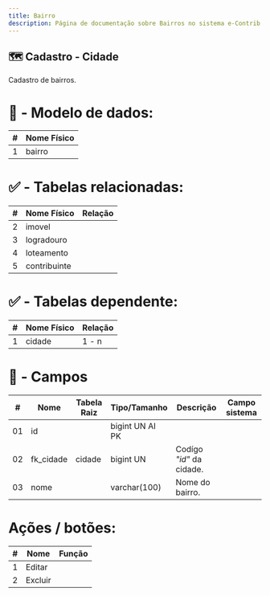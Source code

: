 ```yaml
---
title: Bairro
description: Página de documentação sobre Bairros no sistema e-Contrib.
---
```

## 🗺️ Cadastro - Cidade
Cadastro de bairros.

# 🎲 - Modelo de dados:
 **\#**  |**Nome Físico**               |
---------|------------------------------|
1        | bairro                       |

#
#   ✅ - Tabelas relacionadas:
 **\#**  |**Nome Físico**               |   **Relação** |
---------|------------------------------|---------------|      
2        | imovel                       |               |
3        | logradouro                   |               |
4        | loteamento                   |               |
5        | contribuinte                 |               |

#   ✅ - Tabelas dependente:
 **\#**  |**Nome Físico**               |   **Relação** |
---------|------------------------------|---------------| 
1        | cidade                       |     1 - n     |

#
# 🔢 - Campos
 **\#**  | **Nome**                     | **Tabela Raiz**         | **Tipo/Tamanho**        | **Descrição**                                                                        | **Campo sistema**                      |
---------|------------------------------|-------------------------|-------------------------|--------------------------------------------------------------------------------------|----------------------------------------|
01       | id                           |                         | bigint UN AI PK         |                                                                                      |                                        |
02       | fk_cidade                    | cidade                  | bigint UN               | Codígo *"id"* da cidade.                                                             |                                        |
03       | nome                         |                         | varchar(100)            | Nome do bairro.                                                                      |                                        |


# Ações / botões:
 **\#**  |**Nome**                      |   **Função**  |
---------|------------------------------|---------------|
1        | Editar                       |               |
2        | Excluir                      |               |


